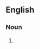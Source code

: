 {{also|Hawaiian|Hawai`ian}}
==English==

===Noun===
{{en-noun}}

# {{alternative spelling of|Hawaiian|lang=en}}